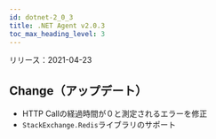 ```yaml
---
id: dotnet-2_0_3
title: .NET Agent v2.0.3
toc_max_heading_level: 3
---
```



リリース：2021-04-23

## Change（アップデート）

-   HTTP Callの経過時間が０と測定されるエラーを修正
-   `StackExchange.Redis`ライブラリのサポート
